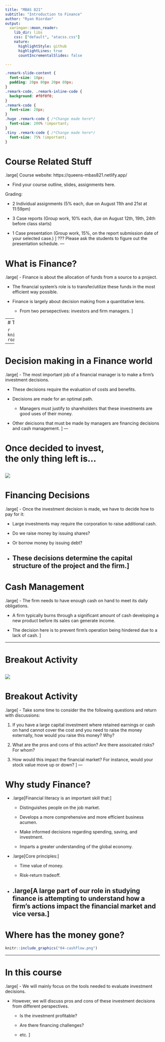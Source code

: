 ```yaml
---
title: "MBAS 821"
subtitle: "Introduction to Finance"
author: "Ryan Riordan"
output:
  xaringan::moon_reader:
    lib_dir: libs
    css: ["default", "atacss.css"]
    nature:
      highlightStyle: github
      highlightLines: true
      countIncrementalSlides: false

---
```

```css
.remark-slide-content {
  font-size: 18px;
  padding: 20px 80px 20px 80px;
}
.remark-code, .remark-inline-code {
  background: #f0f0f0;
}
.remark-code {
  font-size: 20px;
}
.huge .remark-code { /*Change made here*/
  font-size: 200% !important;
}
.tiny .remark-code { /*Change made here*/
  font-size: 75% !important;
}
```

# Course Related Stuff

.large[
Course website: https://queens-mbas821.netlify.app/

  - Find your course outline, slides, assignments here.
  
Grading:

  - 2 Individual assignments (5% each, due on August 11th and 21st at 11:59pm)
  
  - 3 Case reports (Group work, 10% each, due on August 12th, 19th, 24th before class starts)
  
  - 1 Case presentation (Group work, 15%, on the report submission date of your selected case.)
]
???
Please ask the students to figure out the presentation schedule.
---

# What is Finance?

.large[
- Finance is about the allocation of funds from a source to a project.

- The financial system's role is to transfer/utilize these funds in the most efficient way possible.

- Finance is largely about decision making from a quantitative lens.

  - From two persepectives: investors and firm managers.
]

---
# The Finance Roadmap

```r
knitr::include_graphics("01-roadmap.png")
```
---

# Decision making in a Finance world

.large[
- The most important job of a financial manager is to make a firm's investment decisions.

- These decisions require the evaluation of costs and benefits.

- Decisions are made for an optimal path.

  - Managers must justify to shareholders that these investments are good uses of their money.
  
- Other deicisons that must be made by managers are financing decisions and cash management.
]
---

# Once decided to invest, <br> the only thing left is...

![](02-money.jpg)
---

# Financing Decisions

.large[
- Once the investment decision is made, we have to decide how to pay for it:

  - Large investments may require the corporation to raise additional cash.
  
  - Do we raise money by issuing shares?
  
  - Or borrow money by issuing debt?
  
- These decisions determine the capital structure of the project and the firm.]
---

# Cash Management

.large[
- The firm needs to have enough cash on hand to meet its daily obligations.

- A firm typically burns through a significant amount of cash developing a new product before its sales can generate income.

- The decision here is to prevent firm's operation being hindered due to a lack of cash.
]

---

# Breakout Activity

![](03-breakout.jpg)
---

# Breakout Activity

.large[
- Take some time to consider the the following questions and return with discussions:

1. If you have a large capital investment where retained earnings or cash on hand cannot cover the cost and you need to raise the money externally, how would you raise this money? Why?
  
2. What are the pros and cons of this action? Are there assoicated risks? For whom?

3. How would this impact the financial market? For instance, would your stock value move up or down?
]
---

# Why study Finance?


- .large[Financial literacy is an important skill that:]

  - Distinguishes people on the job market.
  
  - Develops a more comprehensive and more efficient business acumen.
  
  - Make informed decisions regarding spending, saving, and investment.
  
  - Imparts a greater understanding of the global economy.
  
- .large[Core principles:]

  - Time value of money.
  
  - Risk-return tradeoff.
  
- .large[A large part of our role in studying finance is attempting to understand how a firm's actions impact the financial market and vice versa.]
---

# Where has the money gone?

```r
knitr::include_graphics("04-cashflow.png")
```
---

# In this course


.large[
- We will mainly focus on the tools needed to evaluate investment decisions.

- However, we will discuss pros and cons of these investment decisions from different perspectives.

  - Is the investment profitable?
  
  - Are there financing challenges?
  
  - etc.
  ]